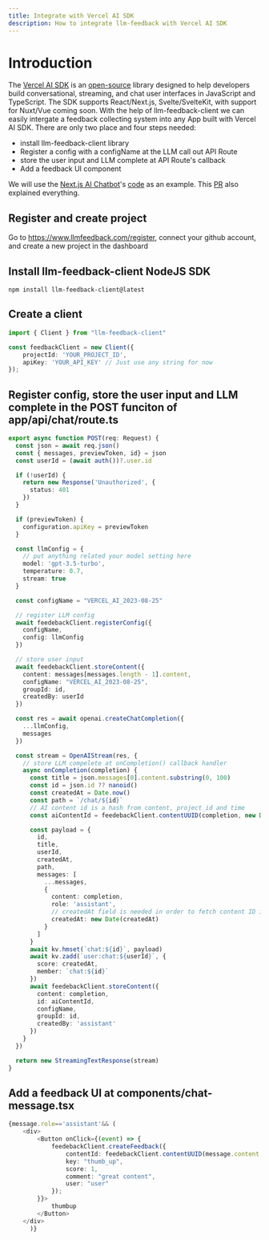 ```yaml
---
title: Integrate with Vercel AI SDK
description: How to integrate llm-feedback with Vercel AI SDK
---
```


# Introduction
The [Vercel AI SDK](https://vercel.com/blog/introducing-the-vercel-ai-sdk) is an [open-source](https://github.com/vercel/ai) library designed to help developers build conversational, streaming, and chat user interfaces in JavaScript and TypeScript. The SDK supports React/Next.js, Svelte/SvelteKit, with support for Nuxt/Vue coming soon.
With the help of llm-feedback-client we can easily intergate a feedback collecting system into any App built with Vercel AI SDK. There are only two place and four steps needed:

- install llm-feedback-client library
- Register a config with a configName at the LLM call out API Route
- store the user input and LLM complete at API Route's callback
- Add a feedback UI component

We will use the [Next.js AI Chatbot](https://vercel.com/templates/next.js/nextjs-ai-chatbot)'s [code](https://github.com/vercel-labs/ai-chatbot) as an example. 
This [PR](https://github.com/scy0208/ai-chatbot/pull/1/files) also explained everything.


## Register and create project
Go to https://www.llmfeedback.com/register, connect your github account, and create a new project in the dashboard

## Install llm-feedback-client NodeJS SDK
````mdx
npm install llm-feedback-client@latest
````

## Create a client 
```ts showLineNumbers {3}
import { Client } from "llm-feedback-client"

const feedbackClient = new Client({
    projectId: 'YOUR_PROJECT_ID',
    apiKey: 'YOUR_API_KEY' // Just use any string for now
});
```

## Register config, store the user input and LLM complete in the POST funciton of app/api/chat/route.ts
```ts showLineNumbers {3}
export async function POST(req: Request) {
  const json = await req.json()
  const { messages, previewToken, id} = json
  const userId = (await auth())?.user.id

  if (!userId) {
    return new Response('Unauthorized', {
      status: 401
    })
  }

  if (previewToken) {
    configuration.apiKey = previewToken
  }

  const llmConfig = {
    // put anything related your model setting here
    model: 'gpt-3.5-turbo',
    temperature: 0.7,
    stream: true
  }

  const configName = "VERCEL_AI_2023-08-25"

  // register LLM config
  await feedebackClient.registerConfig({
    configName, 
    config: llmConfig
  })

  // store user input
  await feedebackClient.storeContent({
    content: messages[messages.length - 1].content,
    configName: "VERCEL_AI_2023-08-25",
    groupId: id,
    createdBy: userId
  })

  const res = await openai.createChatCompletion({
    ...llmConfig,
    messages
  })

  const stream = OpenAIStream(res, {
    // store LLM compelete at onCompletion() callback handler
    async onCompletion(completion) {
      const title = json.messages[0].content.substring(0, 100)
      const id = json.id ?? nanoid()
      const createdAt = Date.now()
      const path = `/chat/${id}`
      // AI content id is a hash from content, project_id and time
      const aiContentId = feedebackClient.contentUUID(completion, new Date(createdAt))

      const payload = {
        id,
        title,
        userId,
        createdAt,
        path,
        messages: [
          ...messages,
          {
            content: completion,
            role: 'assistant',
            // createdAt field is needed in order to fetch content ID in frontend
            createdAt: new Date(createdAt)
          }
        ]
      }
      await kv.hmset(`chat:${id}`, payload)
      await kv.zadd(`user:chat:${userId}`, {
        score: createdAt,
        member: `chat:${id}`
      })
      await feedebackClient.storeContent({
        content: completion,
        id: aiContentId,
        configName,
        groupId: id,
        createdBy: 'assistant'
      })
    }
  })

  return new StreamingTextResponse(stream)
}

```

## Add a feedback UI at components/chat-message.tsx
```ts showLineNumbers {3}
{message.role=='assistant'&& (
    <div>
        <Button onClick={(event) => {
            feedebackClient.createFeedback({
                contentId: feedebackClient.contentUUID(message.content, message.createdAt),
                key: "thumb_up",
                score: 1,
                comment: "great content",
                user: "user"
            });
        }}>
            thumbup
        </Button>
    </div>
      )}
```


